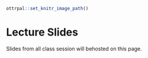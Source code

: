 ```r
ottrpal::set_knitr_image_path()
```

# Lecture Slides

Slides from all class session will behosted on this page. 
